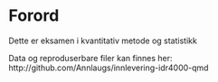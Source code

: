 # Forord {.unnumbered}

Dette er eksamen i kvantitativ metode og statistikk

Data og reproduserbare filer kan finnes her: http://github.com/Annlaugs/innlevering-idr4000-qmd
